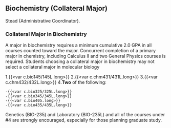 ## Biochemistry (Collateral Major)

Stead (Administrative Coordinator).

### Collateral Major in Biochemistry

A major in biochemistry requires a minimum cumulative 2.0 GPA in all courses counted toward the major.
Concurrent completion of a primary major in chemistry, including Calculus II and two General Physics courses is required. Students choosing a collateral major in biochemistry may not select a collateral major in molecular biology

1.{{<var c.bio145/145L.long>}}
2.{{<var c.chm431/431L.long>}}
3.{{<var c.chm432/432L.long>}}
4.**Two** of the following:

    -{{<var c.bio325/325L.long>}}
    -{{<var c.bio345/345L.long>}}
    -{{<var c.bio405.long>}}
    -{{<var c.bio435/435L.long>}}

Genetics (BIO-235) and Laboratory (BIO-235L) and all of the courses under #4 are strongly encouraged, especially for those planning graduate study.
